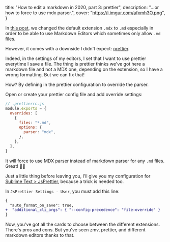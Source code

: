   title: "How to edit a markdown in 2020, part 3: prettier",
  description: "…or how to force to use mdx parser.",
  cover: "https://i.imgur.com/afxmh3O.png",
}

In [this post](/en/posts/2020/05/10/how-to-edit-a-markdown-in-2020-part-1-zmv), we changed the default extension `.mdx` to `.md` especially in order to be able to use Markdown Editors which sometimes only allow `.md` files.

However, it comes with a downside I didn't expect: [prettier](https://prettier.io/).

Indeed, in the settings of my editors, I set that I want to use prettier everytime I save a file. The thing is prettier thinks we've got here a markdown file and not a MDX one, depending on the extension, so I have a wrong formatting. But we can fix that!

How? By defining in the prettier configuration to override the parser.

Open or create your prettier config file and add override settings:

```js
// .prettierrc.js
module.exports = {
  overrides: [
    {
      files: "*.md",
      options: {
        parser: "mdx",
      },
    },
  ],
}
```

It will force to use MDX parser instead of markdown parser for any `.md` files. Great! 🙌🏻

Just a little thing before leaving you, I'll give you my configuration for [Sublime Text > JsPrettier](https://github.com/jonlabelle/SublimeJsPrettier), because a trick is needed too.

In `JsPrettier Settings - User`, you must add this line:

```diff
{
  "auto_format_on_save": true,
+  "additional_cli_args": { "--config-precedence": "file-override" }
}
```

Now, you've got all the cards to choose between the different extensions. There's pros and cons. But you've seen zmv, prettier, and different markdown editors thanks to that.
